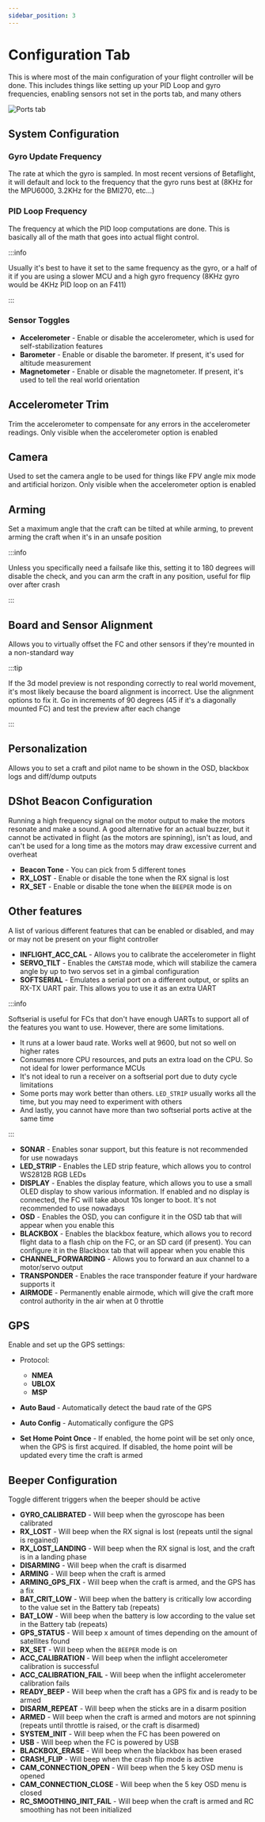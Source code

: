 ```yaml
---
sidebar_position: 3
---
```


# Configuration Tab

This is where most of the main configuration of your flight controller will be done. This includes things 
like setting up your PID Loop and gyro frequencies, enabling sensors not set in the ports tab, and many others

![Ports tab](/img/betaflight_configurator_configuration_tab.png)

## System Configuration

### Gyro Update Frequency

The rate at which the gyro is sampled. In most recent versions of Betaflight, it will default and lock to the frequency 
that the gyro runs best at (8KHz for the MPU6000, 3.2KHz for the BMI270, etc...)

### PID Loop Frequency

The frequency at which the PID loop computations are done. This is basically all of the math that goes into actual 
flight control.

:::info

Usually it's best to have it set to the same frequency as the gyro, or a half of it if you are using a slower MCU 
and a high gyro frequency (8KHz gyro would be 4KHz PID loop on an F411)

:::

### Sensor Toggles

* **Accelerometer** - Enable or disable the accelerometer, which is used for self-stabilization features
* **Barometer** - Enable or disable the barometer. If present, it's used for altitude measurement
* **Magnetometer** - Enable or disable the magnetometer. If present, it's used to tell the real world orientation

## Accelerometer Trim

Trim the accelerometer to compensate for any errors in the accelerometer readings. Only visible when the 
accelerometer option is enabled

## Camera

Used to set the camera angle to be used for things like FPV angle mix mode and artificial horizon. Only visible 
when the accelerometer option is enabled

## Arming

Set a maximum angle that the craft can be tilted at while arming, to prevent arming the craft when it's in an unsafe 
position

:::info

Unless you specifically need a failsafe like this, setting it to 180 degrees will disable the check, and you can arm 
the craft in any position, useful for flip over after crash

:::

## Board and Sensor Alignment

Allows you to virtually offset the FC and other sensors if they're mounted in a non-standard way

:::tip

If the 3d model preview is not responding correctly to real world movement, it's most likely because the board 
alignment is incorrect. Use the alignment options to fix it. Go in increments of 90 degrees (45 if it's a diagonally mounted FC) 
and test the preview after each change

:::


## Personalization

Allows you to set a craft and pilot name to be shown in the OSD, blackbox logs and diff/dump outputs

## DShot Beacon Configuration

Running a high frequency signal on the motor output to make the motors resonate and make a sound. A good alternative 
for an actual buzzer, but it cannot be activated in flight (as the motors are spinning), isn't as loud, and can't be 
used for a long time as the motors may draw excessive current and overheat

* **Beacon Tone** - You can pick from 5 different tones
* **RX_LOST** - Enable or disable the tone when the RX signal is lost
* **RX_SET** - Enable or disable the tone when the `BEEPER` mode is on

## Other features

A list of various different features that can be enabled or disabled, and may or may not be present on your flight 
controller

* **INFLIGHT_ACC_CAL** - Allows you to calibrate the accelerometer in flight
* **SERVO_TILT** - Enables the `CAMSTAB` mode, which will stabilize the camera angle by up to two servos set in a gimbal 
configuration
* **SOFTSERIAL** - Emulates a serial port on a different output, or splits an RX-TX UART pair. This allows you to use 
it as an extra UART 

:::info

Softserial is useful for FCs that don't have enough UARTs to support all of the features you want to use. However, 
there are some limitations. 
* It runs at a lower baud rate. Works well at 9600, but not so well on higher rates
* Consumes more CPU resources, and puts an extra load on the CPU. So not ideal for lower performance MCUs
* It's not ideal to run a receiver on a softserial port due to duty cycle limitations
* Some ports may work better than others. `LED_STRIP` usually works all the time, but you may need to experiment with others
* And lastly, you cannot have more than two softserial ports active at the same time

:::

* **SONAR** - Enables sonar support, but this feature is not recommended for use nowadays
* **LED_STRIP** - Enables the LED strip feature, which allows you to control WS2812B RGB LEDs
* **DISPLAY** - Enables the display feature, which allows you to use a small OLED display to show various information. 
If enabled and no display is connected, the FC will take about 10s longer to boot. It's not recommended to use nowadays
* **OSD** - Enables the OSD, you can configure it in the OSD tab that will appear when you enable this
* **BLACKBOX** - Enables the blackbox feature, which allows you to record flight data to a flash chip on the FC, or 
an SD card (if present). You can configure it in the Blackbox tab that will appear when you enable this
* **CHANNEL_FORWARDING** - Allows you to forward an aux channel to a motor/servo output
* **TRANSPONDER** - Enables the race transponder feature if your hardware supports it
* **AIRMODE** - Permanently enable airmode, which will give the craft more control authority in the air when at 0 throttle

## GPS

Enable and set up the GPS settings:

* Protocol:

  * **NMEA**
  * **UBLOX**
  * **MSP**

* **Auto Baud** - Automatically detect the baud rate of the GPS
* **Auto Config** - Automatically configure the GPS
* **Set Home Point Once** - If enabled, the home point will be set only once, when the GPS is first acquired. If disabled, 
the home point will be updated every time the craft is armed

## Beeper Configuration

Toggle different triggers when the beeper should be active

* **GYRO_CALIBRATED** - Will beep when the gyroscope has been calibrated 
* **RX_LOST** - Will beep when the RX signal is lost (repeats until the signal is regained)
* **RX_LOST_LANDING** - Will beep when the RX signal is lost, and the craft is in a landing phase
* **DISARMING** - Will beep when the craft is disarmed
* **ARMING** - Will beep when the craft is armed
* **ARMING_GPS_FIX** - Will beep when the craft is armed, and the GPS has a fix
* **BAT_CRIT_LOW** - Will beep when the battery is critically low according to the value set in the Battery tab (repeats)
* **BAT_LOW** - Will beep when the battery is low according to the value set in the Battery tab (repeats)
* **GPS_STATUS** - Will beep x amount of times depending on the amount of satellites found
* **RX_SET** - Will beep when the `BEEPER` mode is on
* **ACC_CALIBRATION** - Will beep when the inflight accelerometer calibration is successful
* **ACC_CALIBRATION_FAIL** - Will beep when the inflight accelerometer calibration fails
* **READY_BEEP** - Will beep when the craft has a GPS fix and is ready to be armed
* **DISARM_REPEAT** - Will beep when the sticks are in a disarm position
* **ARMED** - Will beep when the craft is armed and motors are not spinning (repeats until throttle is raised, or the craft is disarmed)
* **SYSTEM_INIT** - Will beep when the FC has been powered on
* **USB** - Will beep when the FC is powered by USB
* **BLACKBOX_ERASE** - Will beep when the blackbox has been erased
* **CRASH_FLIP** - Will beep when the crash flip mode is active
* **CAM_CONNECTION_OPEN** - Will beep when the 5 key OSD menu is opened
* **CAM_CONNECTION_CLOSE** - Will beep when the 5 key OSD menu is closed
* **RC_SMOOTHING_INIT_FAIL** - Will beep when the craft is armed and RC smoothing has not been initialized
